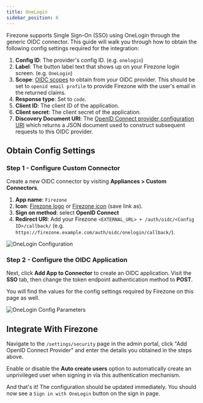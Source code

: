 ```yaml
---
title: OneLogin
sidebar_position: 6
---
```


Firezone supports Single Sign-On (SSO) using OneLogin
through the generic OIDC connector. This guide will walk you through how to
obtain the following config settings required for the integration:

1. **Config ID**: The provider's config ID. (e.g. `onelogin`)
1. **Label**: The button label text that shows up on your Firezone login screen. (e.g. `OneLogin`)
1. **Scope**: [OIDC scopes](https://openid.net/specs/openid-connect-basic-1_0.html#Scopes)
to obtain from your OIDC provider. This should be set to `openid email profile`
to provide Firezone with the user's email in the returned claims.
1. **Response type**: Set to `code`.
1. **Client ID**: The client ID of the application.
1. **Client secret**: The client secret of the application.
1. **Discovery Document URI**: The
[OpenID Connect provider configuration URI](https://openid.net/specs/openid-connect-discovery-1_0.html#ProviderConfig)
which returns a JSON document used to construct subsequent requests to this
OIDC provider.

## Obtain Config Settings

### Step 1 - Configure Custom Connector

Create a new OIDC connector by visiting **Appliances > Custom Connectors**.

1. **App name**: `Firezone`
1. **Icon**: [Firezone logo](https://user-images.githubusercontent.com/52545545/156854754-da66a9e1-33d5-47f5-877f-eff8b330ab2b.png)
or
[Firezone icon](https://user-images.githubusercontent.com/52545545/156854754-da66a9e1-33d5-47f5-877f-eff8b330ab2b.png)
(save link as).
1. **Sign on method**: select **OpenID Connect**
1. **Redirect URI**: Add your Firezone `<EXTERNAL_URL> + /auth/oidc/<Config ID>/callback/`
(e.g. `https://firezone.example.com/auth/oidc/onelogin/callback/`).

![OneLogin Configuration](https://user-images.githubusercontent.com/52545545/173190108-569e5cb5-e66b-4505-a4c5-fedd22872a04.png)

### Step 2 - Configure the OIDC Application

Next, click **Add App to Connector** to create an OIDC application.
Visit the **SSO** tab, then change the token endpoint authentication method
to **POST**.

You will find the values for the config settings required by Firezone
on this page as well.

![OneLogin Config Parameters](https://user-images.githubusercontent.com/52545545/180120191-dfeab4ef-d7f5-4c04-a7b2-7d9338af34e6.png)

## Integrate With Firezone

Navigate to the `/settings/security` page in the admin portal, click
"Add OpenID Connect Provider" and enter the details you obtained in the steps
above.

Enable or disable the **Auto create users** option to automatically create
an unprivileged user when signing in via this authentication mechanism.

And that's it! The configuration should be updated immediately.
You should now see a `Sign in with OneLogin` button on the sign in page.

